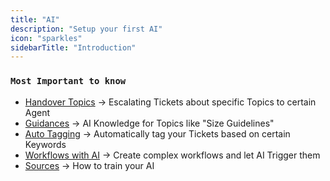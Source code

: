 ```yaml
---
title: "AI"
description: "Setup your first AI"
icon: "sparkles"
sidebarTitle: "Introduction"
---
```


### `Most Important to know`

- [Handover Topics](/ai/handover-topics) -\> Escalating Tickets about specific Topics to certain Agent
- [Guidances](/ai/guidances) -\> AI Knowledge for Topics like "Size Guidelines"
- [Auto Tagging](/ai/auto-tagging) -\> Automatically tag your Tickets based on certain Keywords
- [Workflows with AI](/ai/using-workflows) -\> Create complex workflows and let AI Trigger them
- [Sources](/ai/sources/website) -\> How to train your AI